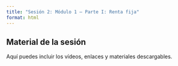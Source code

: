 ```yaml
---
title: "Sesión 2: Módulo 1 – Parte I: Renta fija"
format: html
---
```


::: callout-note
## Material de la sesión

Aquí puedes incluir los vídeos, enlaces y materiales descargables.
:::
